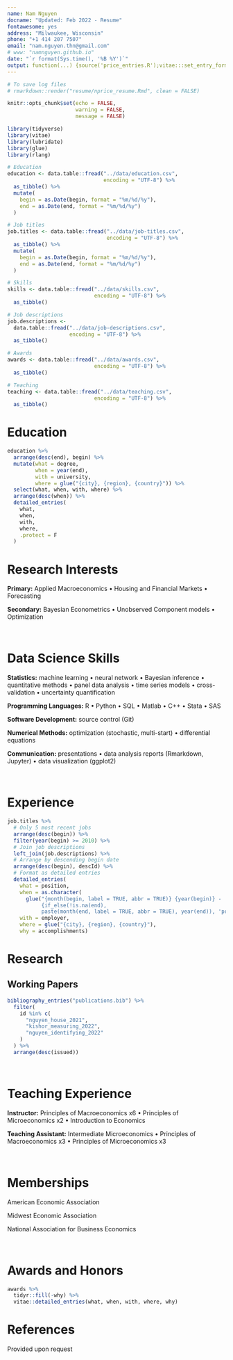 ```yaml
---
name: Nam Nguyen
docname: "Updated: Feb 2022 - Resume"
fontawesome: yes
address: "Milwaukee, Wisconsin"
phone: "+1 414 207 7507"
email: "nam.nguyen.thn@gmail.com"
# www: "namnguyen.github.io"
date: "`r format(Sys.time(), '%B %Y')`"
output: function(...) {source('price_entries.R');vitae:::set_entry_formats(price_entries);vitae::cv_document(..., template = "pricetemplate.tex", citation_package = "biblatex")}
---
```


```r
# To save log files
# rmarkdown::render("resume/nprice_resume.Rmd", clean = FALSE)

knitr::opts_chunk$set(echo = FALSE, 
                      warning = FALSE, 
                      message = FALSE)

library(tidyverse)
library(vitae)
library(lubridate)
library(glue)
library(rlang)
```

```r

# Education
education <- data.table::fread("../data/education.csv",
                               encoding = "UTF-8") %>%
  as_tibble() %>%
  mutate(
    begin = as.Date(begin, format = "%m/%d/%y"),
    end = as.Date(end, format = "%m/%d/%y")
  )

# Job titles
job.titles <- data.table::fread("../data/job-titles.csv",
                                encoding = "UTF-8") %>%
  as_tibble() %>%
  mutate(
    begin = as.Date(begin, format = "%m/%d/%y"),
    end = as.Date(end, format = "%m/%d/%y")
  )

# Skills
skills <- data.table::fread("../data/skills.csv",
                            encoding = "UTF-8") %>%
  as_tibble()

# Job descriptions
job.descriptions <-
  data.table::fread("../data/job-descriptions.csv",
                    encoding = "UTF-8") %>%
  as_tibble()

# Awards
awards <- data.table::fread("../data/awards.csv",
                            encoding = "UTF-8") %>%
  as_tibble()

# Teaching
teaching <- data.table::fread("../data/teaching.csv",
                            encoding = "UTF-8") %>%
  as_tibble()

```

# Education
```r

education %>%
  arrange(desc(end), begin) %>%
  mutate(what = degree,
         when = year(end),
         with = university,
         where = glue("{city}, {region}, {country}")) %>% 
  select(what, when, with, where) %>% 
  arrange(desc(when)) %>% 
  detailed_entries(
    what,
    when,
    with,
    where,
    .protect = F
  )

```

# Research Interests
**Primary:**   Applied Macroeconomics $\bullet$ Housing and Financial Markets $\bullet$ Forecasting

**Secondary:** Bayesian Econometrics $\bullet$ Unobserved Component models $\bullet$ Optimization

&nbsp;

# Data Science Skills

**Statistics:** machine learning $\bullet$ neural network $\bullet$ Bayesian inference $\bullet$ quantitative methods $\bullet$ panel data analysis $\bullet$ time series models $\bullet$ cross-validation $\bullet$ uncertainty quantification

**Programming Languages:** R $\bullet$ Python $\bullet$ SQL $\bullet$ Matlab $\bullet$ C++ $\bullet$ Stata $\bullet$ SAS

**Software Development:** source control (Git)

**Numerical Methods:** optimization (stochastic, multi-start) $\bullet$ differential equations

**Communication:** presentations $\bullet$ data analysis reports (Rmarkdown, Jupyter) $\bullet$ data visualization (ggplot2)

<!-- ```{r} -->
<!-- skills_formatted <- skills %>% -->
<!--   mutate(skill = if_else(is.na(details)|details=="", glue("{skill}"), glue("{skill} ({details})"))) %>% -->
<!--   group_by(group) %>% -->
<!--   summarize(skills = glue_collapse(skill, sep = " $\\bullet$ ")) -->
<!-- ``` -->

<!-- ```{r, results='asis', width = 40000} -->
<!-- for (group in skills_formatted$group) { -->
<!--   cat( -->
<!--     glue("\\textbf{<<tools::toTitleCase(group)>>}:", .open = "<<", .close = ">>"), -->
<!--     filter(skills_formatted, group == !!group)$skills, -->
<!--     "\n\n\n" -->
<!--   ) -->
<!-- } -->
<!-- ``` -->

&nbsp;

# Experience

```r
job.titles %>% 
  # Only 5 most recent jobs
  arrange(desc(begin)) %>% 
  filter(year(begin) >= 2010) %>%
  # Join job descriptions
  left_join(job.descriptions) %>% 
  # Arrange by descending begin date
  arrange(desc(begin), descId) %>% 
  # Format as detailed entries
  detailed_entries(
    what = position,
    when = as.character(
      glue("{month(begin, label = TRUE, abbr = TRUE)} {year(begin)} - 
           {if_else(!is.na(end), 
           paste(month(end, label = TRUE, abbr = TRUE), year(end)), 'present')}")),
    with = employer,
    where = glue("{city}, {region}, {country}"),
    why = accomplishments)
```


# Research

<!-- \faicon{book} `r bibliography_entries("publications.bib") %>% filter(type == "chapter") %>% summarize(N = n()) %>% pull(N)` book chapters -->

<!-- \faicon{file-text} `r bibliography_entries("publications.bib") %>% filter(type == "article-journal") %>% summarize(N = n()) %>% pull(N)` peer-reviewed journal publications -->

<!-- \faicon{pencil} `r bibliography_entries("publications.bib") %>% filter(type == "paper-conference") %>% summarize(N = n()) %>% pull(N)` thesis papers -->

<!-- \faicon{pencil} `r bibliography_entries("publications.bib") %>% summarize(N = n()) %>% pull(N)` thesis papers -->
<!-- \faicon{floppy-o} `r bibliography_entries("publications.bib") %>% filter(id %in% c("price_radsets_2019", "price_tvdiff_2019", "price_huntfishapp_2019")) %>% summarize(N = n()) %>% pull(N)` open-source software packages -->

<!-- Full List Available on Google Scholar: https://scholar.google.com/citations?hl=en&user=rXaKU0EAAAAJ -->

<!-- ## Open Source Software -->

<!-- ```{r} -->
<!-- bibliography_entries("publications.bib") %>% -->
<!--   filter(id %in% c("price_radsets_2019", "price_tvdiff_2019", "price_huntfishapp_2019")) -->
<!-- ``` -->
## Working Papers
```r
bibliography_entries("publications.bib") %>%
  filter(
    id %in% c(
      "nguyen_house_2021",
      "kishor_measuring_2022",
      "nguyen_identifying_2022"
    )
  ) %>%
  arrange(desc(issued))
```

&nbsp;

# Teaching Experience

**Instructor:** Principles of Macroeconomics x6 $\bullet$ Principles of Microeconomics x2 $\bullet$  Introduction to Economics

**Teaching Assistant:** Intermediate Microeconomics $\bullet$ Principles of Macroeconomics x3 $\bullet$ Principles of Microeconomics x3

&nbsp;

# Memberships
American Economic Association

Midwest Economic Association

National Association for Business Economics

&nbsp;

# Awards and Honors
```r
awards %>%
  tidyr::fill(-why) %>%
  vitae::detailed_entries(what, when, with, where, why)
```

# References

Provided upon request


<!-- \fancyfoot[LO,LE]{\footnotesize This resume was generated on `r Sys.time()` using vitae R package and custom LaTeX template (\href{https://github.com/natbprice/cv}{github.com/natbprice/cv})} -->